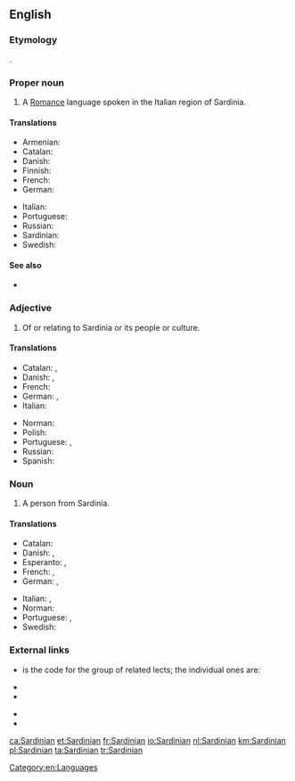 ==English==
{{wikipedia|Sardinian language}}

===Etymology===
{{etyl|la|en}} {{lena}} {{term|Sardinianus}}.

===Proper noun===
{{en-proper noun}}

# A [[Romance]] language spoken in the Italian region of Sardinia.

====Translations====
{{trans-top|language}}
* Armenian: {{t|hy|սարդիներեն|tr=sardineren}}
* Catalan: {{t+|ca|sard|m}}
* Danish: {{t|da|sardisk|n}}
* Finnish: {{t+|fi|sardi}}
* French: {{t+|fr|sarde|m}}
* German: {{t+|de|Sardisch|n}}
{{trans-mid}}
* Italian: {{t+|it|sardo|m}}
* Portuguese: {{t+|pt|sardo|m}}
* Russian: {{t+|ru|сардинский|sc=Cyrl}}
* Sardinian: {{t|sc|Sardu}}
* Swedish: {{t+|sv|sardiska|c}}
{{trans-bottom}}

====See also====
* {{langcat|sc}}

===Adjective===
{{en-adj|-}}

# Of or relating to Sardinia or its people or culture.

====Translations====
{{trans-top|relating to Sardinia}}
* Catalan: {{t+|ca|sard|m}}, {{t|ca|sarda|f}}
* Danish: {{t|da|sardisk}}, {{t|da|sardinsk}}
* French: {{t+|fr|sarde}}
* German: {{t+|de|sardisch}}, {{t+|de|sardinisch}}
* Italian: {{t+|it|sardo|m}}
{{trans-mid}}
* Norman: {{t|nrf|Sardaingnien}}
* Polish: {{t+|pl|sardyński}}
* Portuguese: {{t+|pt|sardo|m}}, {{t+|pt|sardenho|m}}
* Russian: {{t+|ru|сардинский|sc=Cyrl}}
* Spanish: {{t+|es|sardo|m}}
{{trans-bottom}}

===Noun===
{{en-noun}}

# A person from Sardinia.

====Translations====
{{trans-top|person from Sardinia}}
* Catalan: {{t+|ca|sard}}
* Danish: {{t|da|sarder|c}}, {{t|da|sardinier|c}}
* Esperanto: {{t|eo|sardo}} {{qualifier|man or woman}}, {{t|eo|sardino}} {{qualifier|woman}}
* French: {{t+|fr|Sarde|m|f}}, {{t|fr|Sardaignois|m}} {{qualifier|less frequent}}
* German: {{t+|de|Sarde|m}}, {{t+|de|Sardin|f}}
{{trans-mid}}
* Italian: {{t+|it|sardo|m}}, {{t+|it|sarda|f}}
* Norman: {{t|nrf|Sardaingnien|m}}
* Portuguese: {{t+|pt|sardo|m}}, {{t+|pt|sardenho|m}}
* Swedish: {{t+|sv|sard|c}}
{{trans-bottom}}

===External links===
* {{ISO 639|1code=sc|3code=srd}} is the code for the group of related lects; the individual ones are:
{{top2}}
* {{ethnologue|lang=Campidanese Sardinian|code=sro}}
* {{ethnologue|lang=Gallurese Sardinian|code=sdn}}
{{mid2}}
* {{ethnologue|lang=Logudorese Sardinian|code=src}}
* {{ethnologue|lang=Sassarese Sardinian|code=sdc}}
{{bottom}}

[[Category:en:Languages]]

[[ca:Sardinian]]
[[et:Sardinian]]
[[fr:Sardinian]]
[[io:Sardinian]]
[[nl:Sardinian]]
[[km:Sardinian]]
[[pl:Sardinian]]
[[ta:Sardinian]]
[[tr:Sardinian]]